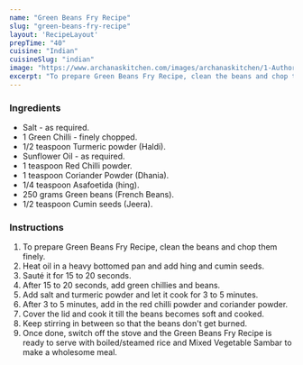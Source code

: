---
name: "Green Beans Fry Recipe"
slug: "green-beans-fry-recipe"
layout: 'RecipeLayout'
prepTime: "40"
cuisine: "Indian"
cuisineSlug: "indian"
image: "https://www.archanaskitchen.com/images/archanaskitchen/1-Author/Pooja_Thakur/Green_Beans_Fry.jpg"
excerpt: "To prepare Green Beans Fry Recipe, clean the beans and chop them finely"
---

### Ingredients

- Salt - as required.
- 1 Green Chilli - finely chopped.
- 1/2 teaspoon Turmeric powder (Haldi).
- Sunflower Oil - as required.
- 1 teaspoon Red Chilli powder.
- 1 teaspoon Coriander Powder (Dhania).
- 1/4 teaspoon Asafoetida (hing).
- 250 grams Green beans (French Beans).
- 1/2 teaspoon Cumin seeds (Jeera).

### Instructions

1. To prepare Green Beans Fry Recipe, clean the beans and chop them finely.
1. Heat oil in a heavy bottomed pan and add hing and cumin seeds.
1. Sauté it for 15 to 20 seconds.
1. After 15 to 20 seconds, add green chillies and beans.
1. Add salt and turmeric powder and let it cook for 3 to 5 minutes.
1. After 3 to 5 minutes, add in the red chilli powder and coriander powder.
1. Cover the lid and cook it till the beans becomes soft and cooked.
1. Keep stirring in between so that the beans don't get burned.
1. Once done, switch off the stove and the Green Beans Fry Recipe is ready to serve with boiled/steamed rice and Mixed Vegetable Sambar to make a wholesome meal.

